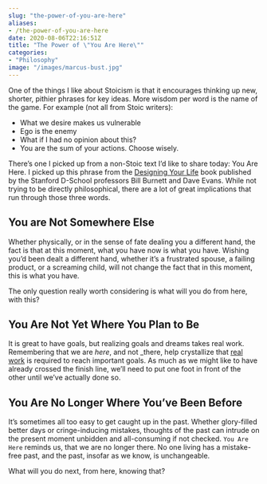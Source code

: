 ```yaml
---
slug: "the-power-of-you-are-here"
aliases: 
- /the-power-of-you-are-here
date: 2020-08-06T22:16:51Z
title: "The Power of \"You Are Here\""
categories:
- "Philosophy"
image: "/images/marcus-bust.jpg"
---
```


One of the things I like about Stoicism is that it encourages thinking up new, shorter, pithier phrases for key ideas. More wisdom per word is the name of the game. For example (not all from Stoic writers):

* What we desire makes us vulnerable
* Ego is the enemy
* What if I had no opinion about this?
* You are the sum of your actions. Choose wisely.

There's one I picked up from a non-Stoic text I'd like to share today: You Are Here.
<!--more-->
I picked up this phrase from the [Designing Your Life](https://www.amazon.com/dp/B01BJSRSEC/ref=dp-kindle-redirect?_encoding=UTF8&btkr=1) book published by the Stanford D-School professors Bill Burnett and Dave Evans. While not trying to be directly philosophical, there are a lot of great implications that run through those three words.

## You are Not Somewhere Else

Whether physically, or in the sense of fate dealing you a different hand, the fact is that at this moment, what you have now is what you have. Wishing you'd been dealt a different hand, whether it's a frustrated spouse, a failing product, or a screaming child, will not change the fact that in this moment, this is what you have.

The only question really worth considering is what will you do from here, with this?

## You Are Not Yet Where You Plan to Be

It is great to have goals, but realizing goals and dreams takes real work. Remembering that we are _here_, and not _there, help crystallize that [real work](https://www.scotthyoung.com/blog/2020/05/04/do-the-real-thing/) is required to reach important goals. As much as we might like to have already crossed the finish line, we'll need to put one foot in front of the other until we've actually done so.

## You Are No Longer Where You've Been Before

It's sometimes all too easy to get caught up in the past. Whether glory-filled better days or cringe-inducing mistakes, thoughts of the past can intrude on the present moment unbidden and all-consuming if not checked. `You Are Here` reminds us, that we are no longer there. No one living has a mistake-free past, and the past, insofar as we know, is unchangeable. 

What will you do next, from here, knowing that?